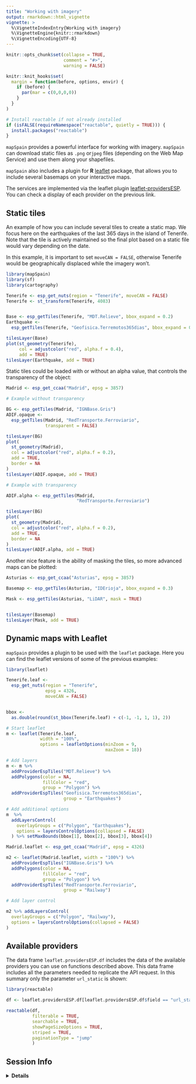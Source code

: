 ```yaml
---
title: "Working with imagery"
output: rmarkdown::html_vignette
vignette: >
  %\VignetteIndexEntry{Working with imagery}
  %\VignetteEngine{knitr::rmarkdown}
  %\VignetteEncoding{UTF-8}
---
```


```r
knitr::opts_chunk$set(collapse = TRUE,
                      comment = "#>",
                      warning = FALSE)

knitr::knit_hooks$set(
  margin = function(before, options, envir) {
    if (before) {
      par(mar = c(0,0,0,0))
    }
  }
)

# Install reactable if not already installed
if (isFALSE(requireNamespace("reactable", quietly = TRUE))) {
  install.packages("reactable")
}

```

`mapSpain` provides a powerful interface for working with imagery. `mapSpain` can 
download static files as `.png` or`jpeg` files (depending on the Web Map Service) and
use them along your shapefiles.

`mapSpain` also includes a plugin for **R** [leaflet](https://rstudio.github.io/leaflet/) package, that allows you to include
several basemaps on your interactive maps.

The services are implemented via the leaflet plugin [leaflet-providersESP](dieghernan.github.io/leaflet-providersESP/). You can check a display of each provider on the previous link.

## Static tiles

An example of how you can include several tiles to create a static map. We focus here on the earthquakes of the last 365 days in the island of Tenerife. Note that the tile is actively maintained so the final plot based on a static file would vary depending on the date.

In this example, it is important to set `moveCAN = FALSE`, otherwise Tenerife would be
geographically displaced while the imagery won't.

```r
library(mapSpain)
library(sf)
library(cartography)

Tenerife <- esp_get_nuts(region = "Tenerife", moveCAN = FALSE)
Tenerife <- st_transform(Tenerife, 4083)


Base <- esp_getTiles(Tenerife, "MDT.Relieve", bbox_expand = 0.2)
Earthquake <-
  esp_getTiles(Tenerife, "Geofisica.Terremotos365dias", bbox_expand = 0.2)

tilesLayer(Base)
plot(st_geometry(Tenerife),
     col = adjustcolor("red", alpha.f = 0.4),
     add = TRUE)
tilesLayer(Earthquake, add = TRUE)

```

Static tiles could be loaded with or without an alpha value, that controls the transparency of the object:

```r

Madrid <- esp_get_ccaa("Madrid", epsg = 3857)

# Example without transparency

BG <- esp_getTiles(Madrid, "IGNBase.Gris")
ADIF.opaque <-
  esp_getTiles(Madrid, "RedTransporte.Ferroviario",
               transparent = FALSE)

tilesLayer(BG)
plot(
  st_geometry(Madrid),
  col = adjustcolor("red", alpha.f = 0.2),
  add = TRUE,
  border = NA
)
tilesLayer(ADIF.opaque, add = TRUE)

# Example with transparency

ADIF.alpha <- esp_getTiles(Madrid,
                           "RedTransporte.Ferroviario")

tilesLayer(BG)
plot(
  st_geometry(Madrid),
  col = adjustcolor("red", alpha.f = 0.2),
  add = TRUE,
  border = NA
)
tilesLayer(ADIF.alpha, add = TRUE)

```

Another nice feature is the ability of masking the tiles, so more advanced maps can be plotted:

```r

Asturias <- esp_get_ccaa("Asturias", epsg = 3857)

Basemap <- esp_getTiles(Asturias, "IDErioja", bbox_expand = 0.3)

Mask <- esp_getTiles(Asturias, "LiDAR", mask = TRUE)


tilesLayer(Basemap)
tilesLayer(Mask, add = TRUE)

```

## Dynamic maps with Leaflet


`mapSpain` provides a plugin to be used with the `leaflet` package. Here you can find 
the leaflet versions of some of the previous examples:


```r

library(leaflet)

Tenerife.leaf <-
  esp_get_nuts(region = "Tenerife",
               epsg = 4326,
               moveCAN = FALSE)


bbox <-
  as.double(round(st_bbox(Tenerife.leaf) + c(-1, -1, 1, 1), 2))

# Start leaflet
m <- leaflet(Tenerife.leaf,
             width = "100%",
             options = leafletOptions(minZoom = 9,
                                      maxZoom = 18))

# Add layers
m <- m %>%
  addProviderEspTiles("MDT.Relieve") %>%
  addPolygons(color = NA,
              fillColor = "red",
              group = "Polygon") %>%
  addProviderEspTiles("Geofisica.Terremotos365dias",
                      group = "Earthquakes")

# Add additional options
m  %>%
  addLayersControl(
    overlayGroups = c("Polygon", "Earthquakes"),
    options = layersControlOptions(collapsed = FALSE)
  ) %>% setMaxBounds(bbox[1], bbox[2], bbox[3], bbox[4])


```


```r

Madrid.leaflet <- esp_get_ccaa("Madrid", epsg = 4326)

m2 <- leaflet(Madrid.leaflet, width = "100%") %>%
  addProviderEspTiles("IGNBase.Gris") %>%
  addPolygons(color = NA,
              fillColor = "red",
              group = "Polygon") %>%
  addProviderEspTiles("RedTransporte.Ferroviario",
                      group = "Railway")

# Add layer control

m2 %>% addLayersControl(
  overlayGroups = c("Polygon", "Railway"),
  options = layersControlOptions(collapsed = FALSE)
)

```

## Available providers 

The data frame `leaflet.providersESP.df` includes the data of the available providers 
you can use on functions described above. This data frame includes all the
parameters needed to replicate the API request. In this summary only the
parameter `url_static` is shown:

```r

library(reactable)

df <- leaflet.providersESP.df[leaflet.providersESP.df$field == "url_static", ]

reactable(df,
          filterable = TRUE,
          searchable = TRUE,
          showPageSizeOptions = TRUE,
          striped = TRUE,
          paginationType = "jump"
          )

```

## Session Info

<details>
  <summary><strong>Details</strong></summary>
```r
sessionInfo()

```
</details>

